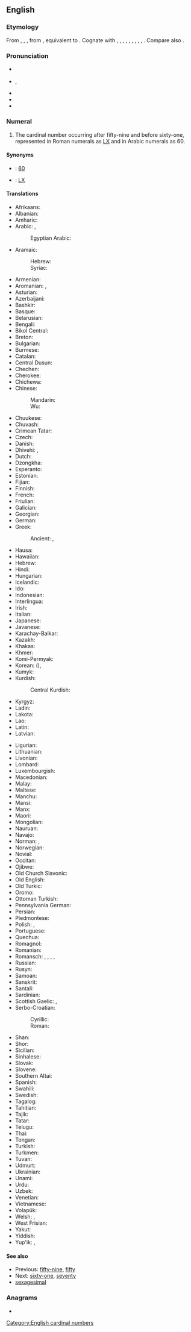 ==English==
{{number box|en|60}}

===Etymology===
From {{inh|en|enm|sixty}}, {{m|enm|sexty}}, {{inh|en|ang|siextiġ}}, from {{inh|en|gem-pro|*sehs tigiwiz|t=sixty}}, equivalent to {{af|en|six|-ty}}. Cognate with {{cog|sco|sexty}}, {{m|sco|saxty|t=sixty}}, {{cog|stq|säkstich|t=sixty}}, {{cog|fy|sechstich|t=sixty}}, {{cog|nl|zestig|t=sixty}}, {{cog|nds-de|sesstig|t=sixty}}, {{cog|de|sechzig|t=sixty}}, {{cog|sv|sextio|t=sixty}}, {{cog|no|seksti|t=sixty}}, {{cog|is|sextíu|t=sixty}}. Compare also {{cog|sa|षष्टि}}.

===Pronunciation===
* {{a|RP}} {{IPA|en|/ˈsɪkstɪ/}}
* {{a|GA}} {{enPR|sĭksʹtē}}, {{IPA|en|/ˈsɪksti/}}
* {{audio|en|en-us-sixty.ogg|Audio (US)}}
* {{audio|en|LL-Q1860 (eng)-I learned some phrases-sixty.wav|Audio (UK)}}
* {{hyph|en|six|ty}}

===Numeral===
{{head|en|numeral}}

# The cardinal number occurring after fifty-nine and before sixty-one, represented in Roman numerals as [[LX]] and in Arabic numerals as 60.

====Synonyms====
* {{w|Arabic numerals}}: [[60]]
* {{w|Roman numerals}}: [[LX]]

====Translations====
{{trans-top|cardinal number}}
* Afrikaans: {{t+|af|sestig}}
* Albanian: {{t+|sq|gjashtëdhjetë}}
* Amharic: {{t|am|ስልሳ}}
* Arabic: {{t|ar|سِتِّينَ}}, {{qualifier|only nominative|formal}} {{t|ar|سِتُّونَ}}
*: Egyptian Arabic: {{t|arz|ستين|tr=sittīn}}
* Aramaic:
*: Hebrew: {{t-check|arc|שתין|c|tr=shtīn|sc=Hebr}}
*: Syriac: {{t-check|arc|ܫܬܝܢ|c|tr=shtīn|sc=Syrc}}
* Armenian: {{t+|hy|վաթսուն}}
* Aromanian: {{t|rup|shaidzãts}}, {{t|rup|shaidzãtsi}}
* Asturian: {{t+|ast|sesenta}}
* Azerbaijani: {{t+|az|altmış}}
* Bashkir: {{t|ba|алтмыш|sc=Cyrl}}
* Basque: {{t+|eu|hirurogei}}
* Belarusian: {{t|be|шэ́сцьдзесят}}
* Bengali: {{t+|bn|ষাট}}
* Bikol Central: {{t|bcl|anom na pulo}}
* Breton: {{t+|br|tri-ugent}}
* Bulgarian: {{t|bg|шестдесе́т}}
* Burmese: {{t|my|ခြောက်ဆယ်}}
* Catalan: {{t+|ca|seixanta}}
* Central Dusun: {{t|dtp|onom nohopod}}
* Chechen: {{t|ce|кхузткъа}}
* Cherokee: {{t|chr|ᏑᏓᎵᏍᎪᎯ}}
* Chichewa: {{t|ny|makumi asanu n'limodzi}}
* Chinese:
*: Mandarin: {{t+|cmn|六十|tr=liùshí}}
*: Wu: {{t|wuu|六十|tr=lok zoep}}
* Chuukese: {{t|chk|wone}}
* Chuvash: {{t|cv|утмӑл|sc=Cyrl}}
* Crimean Tatar: {{t|crh|altmış}}
* Czech: {{t+|cs|šedesát}}
* Danish: {{t+|da|tres}}
* Dhivehi: {{t|dv|ހަށްޓި}}, {{t|dv|ފަސްދޮޅަސް}}
* Dutch: {{t+|nl|zestig|f}}
* Dzongkha: {{t|dz|དྲུག་ཅུ}}
* Esperanto: {{t+|eo|sesdek}}
* Estonian: {{t+|et|kuuskümmend}}
* Fijian: {{t|fj|onosagavulu}}
* Finnish: {{t+|fi|kuusikymmentä}}
* French: {{t+|fr|soixante|m}}
* Friulian: {{t|fur|sessante}}
* Galician: {{t+|gl|sesenta}}
* Georgian: {{t|ka|სამოცი}}
* German: {{t+|de|sechzig|f}}
* Greek: {{t+|el|εξήντα}}
*: Ancient: {{t|grc|ἑξήκοντα}}, {{t|grc|ξ΄}} {{qualifier|numeral}}
* Hausa: {{t|ha|sittin|alt=sìttin}}
* Hawaiian: {{t|haw|kanaono}}
* Hebrew: {{t|he|שישים|m|f|tr=shishím|alt=שִׁשִּׁים}}
* Hindi: {{t+|hi|साठ}}
* Hungarian: {{t+|hu|hatvan}}
* Icelandic: {{t+|is|sextíu}}
* Ido: {{t+|io|sisadek}}
* Indonesian: {{t+|id|enam puluh}}
* Interlingua: {{t|ia|sexanta}}
* Irish: {{t+|ga|seasca}}
* Italian: {{t+|it|sessanta}}
* Japanese: {{t+|ja|六十|tr=ろくじゅう, rokujū, むそ, muso}}
* Javanese: {{t+|jv|sawidak}}
* Karachay-Balkar: {{t|krc|алтмыш|tr=altmış|sc=Cyrl}}
* Kazakh: {{t+|kk|алпыс|sc=Cyrl}}
* Khakas: {{t|kjh|алтон|sc=Cyrl}}
* Khmer: {{t+|km|ហុកសិប|tr=hok səp}}
* Komi-Permyak: {{t|koi|кватьдас}}
* Korean: {{t+|ko|육십}} ({{t+|ko|六十}}), {{t+|ko|예순}}
* Kumyk: {{t|kum|алтмыш}}
* Kurdish:
*: Central Kurdish: {{t+|ckb|شەست}}
* Kyrgyz: {{t+|ky|алтымыш|sc=Cyrl}}
* Ladin: {{t|lld|sessanta}}
* Lakota: {{t|lkt|wikčémna šákpe}}
* Lao: {{t|lo|ຫົກສິບ}}
* Latin: {{t|la|sexaginta}}
* Latvian: {{t+|lv|sešdesmit}}
{{trans-mid}}
* Ligurian: {{t-needed|lij}}
* Lithuanian: {{t+|lt|šešiasdešimt}}
* Livonian: {{t|liv|kūžkimdõ}}
* Lombard: {{t-needed|lmo}}
* Luxembourgish: {{t|lb|siechzeg}}
* Macedonian: {{t|mk|ше́есет}}
* Malay: {{t|ms|enam puluh}}
* Maltese: {{t|mt|sittin}}
* Manchu: {{t|mnc|ᠨᡳᠨᠵᡠ}}
* Mansi: {{t|mns|хо̄тпан}}
* Manx: {{t|gv|tree feed}}
* Maori: {{t+|mi|ono tekau}}
* Mongolian: {{t+|mn|жар}}
* Nauruan: {{t|na|añama}}
* Navajo: {{t|nv|hastą́diin}}
* Norman: {{t|nrf|sessànte}} {{qualifier|Guernsey}}, {{t|nrf|souaixante}} {{qualifier|Jersey}}
* Norwegian: {{t+|no|seksti}}
* Novial: {{t|nov|sixanti}}
* Occitan: {{t+|oc|seissanta}}
* Ojibwe: {{t|oj|ningodwaasimidana}}
* Old Church Slavonic: {{t|cu|шесть десѧтъ}}
* Old English: {{t|ang|siextiġ}}
* Old Turkic: {{t|otk|𐰞𐱄𐰢𐱀|ts=altmïš}}
* Oromo: {{t|om|jaatama}}
* Ottoman Turkish: {{t|ota|آلتمش|tr=altmış|sc=ota-Arab}}
* Pennsylvania German: {{t|pdc|sechzich}}
* Persian: {{t+|fa|شصت|tr=šast}}
* Piedmontese: {{t|pms|sessanta}}
* Polish: {{t+|pl|sześćdziesiąt}}, {{t+|pl|kopa|f}} {{qualifier|colloquial}}
* Portuguese: {{t+|pt|sessenta}}
* Quechua: {{t|qu|suqta chunka}}
* Romagnol: {{t-needed|rgn}}
* Romanian: {{t+|ro|șaizeci}}
* Romansch: {{t|rm|sessanta}}, {{t|rm|sissonta}}, {{t|rm|sissànta}}, {{t|rm|sesaunta}}, {{t|rm|sesanta}}
* Russian: {{t+|ru|шестьдеся́т}}
* Rusyn: {{t|rue|шістдеся́ть}}
* Samoan: {{t|sm|onosefulu}}
* Sanskrit: {{t+|sa|षष्टि}}
* Santali: {{t|sat|ᱛᱩᱨᱩᱭ ᱜᱮᱞ}}
* Sardinian: {{t|sc|sessanta}}
* Scottish Gaelic: {{qualifier|old system}} {{t|gd|trì}} {{t|gd|fichead}}, {{qualifier|new system}} {{t|gd|seasgad}}
* Serbo-Croatian:
*: Cyrillic: {{t|sh|шездесет|sc=Cyrl}}
*: Roman: {{t|sh|šezdeset}}
* Shan: {{t|shn|ႁူၵ်းသိပ်း}}
* Shor: {{t|cjs|алтон|tr=alton|sc=Cyrl}}
* Sicilian: {{t+|scn|sissanta}}
* Sinhalese: {{t|si|හැට}}
* Slovak: {{t+|sk|šesťdesiat}}
* Slovene: {{t+|sl|šestdeset}}
* Southern Altai: {{t|alt|алтан}}
* Spanish: {{t+|es|sesenta}}
* Swahili: {{t+|sw|sitini}}
* Swedish: {{t+|sv|sextio}}
* Tagalog: {{t|tl|animnapu}}
* Tahitian: {{t|ty|ono 'ahuru}}
* Tajik: {{t+|tg|шаст|sc=Cyrl}}
* Tatar: {{t+|tt|алтмыш|sc=Cyrl}}
* Telugu: {{t+|te|అరవై}}
* Thai: {{t|th|หกสิบ}}
* Tongan: {{t|to|onongofulu}}
* Turkish: {{t+|tr|altmış}}
* Turkmen: {{t+|tk|altmyş}}
* Tuvan: {{t|tyv|алдан}}
* Udmurt: {{t|udm|куатьтон}}
* Ukrainian: {{t|uk|шістьдеся́т}}
* Unami: {{t|unm|kwëtash txinxke}}
* Urdu: {{t|ur|ساٹھ|tr=sāṭh}}
* Uzbek: {{t+|uz|oltmish}}
* Venetian: {{t+|vec|sesanta}}
* Vietnamese: {{t+|vi|sáu mươi}}
* Volapük: {{t+|vo|mäldeg}}
* Welsh: {{t+|cy|trigain}} {{qualifier|vigesimal|traditional}}, {{t|cy|chwe deg}} {{qualifier|decimal}}
* West Frisian: {{t|fy|sechstich}}
* Yakut: {{t|sah|алта уон|sc=Cyrl}}
* Yiddish: {{t|yi|זעכציק}}
* Yup'ik: {{t|esu|yuinaak pingayun}}, {{t|esu|pingayun ipiaq}}
{{trans-bottom}}

====See also====
* Previous: [[fifty-nine]], [[fifty]]
* Next: [[sixty-one]], [[seventy]]
* [[sexagesimal]]

===Anagrams===
* {{anagrams|en|a=istxy|xysti}}

[[Category:English cardinal numbers]]